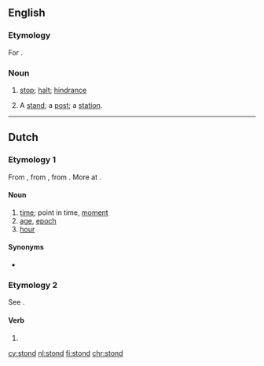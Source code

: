 ==English==

===Etymology===
For {{term|stand|lang=en}}.

===Noun===
{{en-noun}}

# {{context|obsolete|lang=en}} [[stop]]; [[halt]]; [[hindrance]]
#: {{rfquotek|Francis Bacon}}
# {{context|obsolete|lang=en}} A [[stand]]; a [[post]]; a [[station]].
#: {{rfquotek|Spenser}}

{{Webster 1913}}

----

==Dutch==

===Etymology 1===
From {{etyl|dum|nl}} {{term|stonde|lang=dum}}, from {{etyl|odt|nl}} {{term|stunda||time, while|lang=odt}}, from {{etyl|gem-pro|nl}} {{term/t|gem-pro|*stundō||time, while}}. More at {{l|en|stound}}.

====Noun====
{{nl-noun|f}}

# [[time]]; point in time, [[moment]]
# [[age]], [[epoch]]
# [[hour]]

====Synonyms====
* {{sense|chronology}} {{l|nl|uur}}

===Etymology 2===
See {{term|staan|lang=nl}}.

====Verb====
{{nl-verb-form}}

# {{nl-verb form of|n=sg|t=past|staan}}

[[cy:stond]]
[[nl:stond]]
[[fi:stond]]
[[chr:stond]]